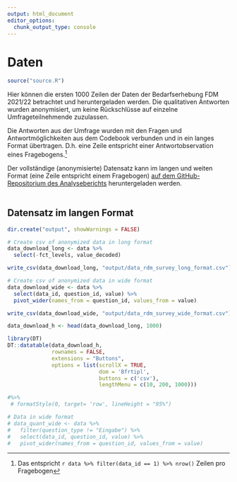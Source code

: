 ```yaml
---
output: html_document
editor_options: 
  chunk_output_type: console
---
```


# Daten {#datensatz}

```r
source("source.R")
```

Hier können die ersten 1000 Zeilen der Daten der Bedarfserhebung FDM 2021/22 betrachtet und heruntergeladen werden. Die qualitativen Antworten wurden anonymisiert, um keine Rückschlüsse auf einzelne Umfrageteilnehmende zuzulassen.

Die Antworten aus der Umfrage wurden mit den Fragen und Antwortmöglichkeiten aus dem Codebook verbunden und in ein langes Format übertragen. D.h. eine Zeile entspricht einer Antwortobservation eines Fragebogens.^[Das entspricht `r data %>% filter(data_id == 1) %>% nrow()` Zeilen pro Fragebogen]

Der vollständige (anonymisierte) Datensatz kann im langen und weiten Format (eine Zeile entspricht einem Fragebogen) [auf dem GitHub-Repositorium des Analyseberichts](https://github.com/quest-bih/bua-rdm-survey/tree/main/output) heruntergeladen werden.
\
\

## Datensatz im langen Format {-}
```r
dir.create("output", showWarnings = FALSE)

# Create csv of anonymized data in long format
data_download_long <- data %>%
  select(-fct_levels, value_decoded)

write_csv(data_download_long, "output/data_rdm_survey_long_format.csv")

# Create csv of anonymized data in wide format
data_download_wide <- data %>%
  select(data_id, question_id, value) %>%
  pivot_wider(names_from = question_id, values_from = value)

write_csv(data_download_wide, "output/data_rdm_survey_wide_format.csv")

data_download_h <- head(data_download_long, 1000)
```


```r
library(DT)
DT::datatable(data_download_h, 
              rownames = FALSE,
              extensions = "Buttons",
              options = list(scrollX = TRUE,
                             dom = 'Bfrtipl',
                             buttons = c('csv'),
                             lengthMenu = c(10, 200, 1000))) 

#%>%
 # formatStyle(0, target= 'row', lineHeight = "95%")
```


```r
# Data in wide format
# data_quant_wide <- data %>%
#   filter(question_type != "Eingabe") %>%
#   select(data_id, question_id, value) %>%
#   pivot_wider(names_from = question_id, values_from = value)
```

